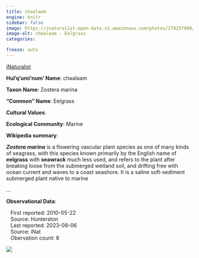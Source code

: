 ```yaml
---
title: chəәləәm
engine: knitr
sidebar: false
image: https://inaturalist-open-data.s3.amazonaws.com/photos/179257999/medium.jpg
image-alt: chəәləәm - Eelgrass
categories:

freeze: auto
---
```


<div role="img" class="imerss-photo" style="background-image: url(https://inaturalist-open-data.s3.amazonaws.com/photos/179257999/medium.jpg)" 
 alt="chəәləәm - Eelgrass">
 <a href="https://www.inaturalist.org/taxa/52614" target="_blank" class="taxonDisplay-iNat-extern">iNaturalist<span class="external-link"></span></a>
</div>

**Hul'q'umi'num' Name**: chəәləәm



**Taxon Name**: Zostera marina

**"Common" Name**: Eelgrass

**Cultural Values**:

:::{layout-nrow=1}

:::

**Ecological Community**: Marine

**Wikipedia summary**:
<p class="mw-empty-elt">
</p>

<p><i><b>Zostera marina</b></i> is a flowering vascular plant species as one of many kinds of seagrass, with this species known primarily by the English name of <b>eelgrass</b> with <b>seawrack</b> much less used, and refers to the plant after breaking loose from the submerged wetland soil, and drifting free with ocean current and waves to a coast seashore. It is a saline soft-sediment submerged plant native to marine</p>...

**Observational Data**:

|    First reported: 2010-05-22

|    Source: Hunterston

|    Last reported: 2023-08-06

|    Source: iNat

|    Obervation count: 8

![](community_dist.png)
